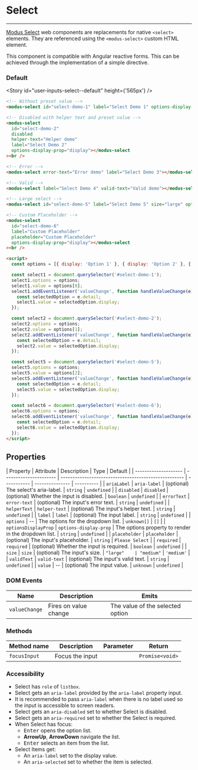 
# Select

---

[Modus Select](https://modus.trimble.com/components/inputs/) web components are replacements for native `<select>` elements. They are referenced using the `<modus-select>` custom HTML element.

This component is compatible with Angular reactive forms. This can be achieved through the implementation of a simple directive.

### Default

<Story id="user-inputs-select--default" height={'565px'} />

```html
<!-- Without preset value -->
<modus-select id="select-demo-1" label="Select Demo 1" options-display-prop="display"></modus-select><br />

<!-- Disabled with helper text and preset value -->
<modus-select
  id="select-demo-2"
  disabled
  helper-text="Helper demo"
  label="Select Demo 2"
  options-display-prop="display"></modus-select
><br />

<!-- Error -->
<modus-select error-text="Error demo" label="Select Demo 3"></modus-select><br />

<!-- Valid -->
<modus-select label="Select Demo 4" valid-text="Valid demo"></modus-select><br />

<!-- Large select -->
<modus-select id="select-demo-5" label="Select Demo 5" size="large" options-display-prop="display"></modus-select><br />

<!-- Custom Placeholder -->
<modus-select
  id="select-demo-6"
  label="Custom Placeholder"
  placeholder="Custom Placeholder"
  options-display-prop="display"></modus-select
><br />

<script>
  const options = [{ display: 'Option 1' }, { display: 'Option 2' }, { display: 'Option 3' }];

  const select1 = document.querySelector('#select-demo-1');
  select1.options = options;
  select1.value = options[0];
  select1.addEventListener('valueChange', function handleValueChange(e) {
    const selectedOption = e.detail;
    select1.value = selectedOption.display;
  });

  const select2 = document.querySelector('#select-demo-2');
  select2.options = options;
  select2.value = options[1];
  select2.addEventListener('valueChange', function handleValueChange(e) {
    const selectedOption = e.detail;
    select2.value = selectedOption.display;
  });

  const select5 = document.querySelector('#select-demo-5');
  select5.options = options;
  select5.value = options[2];
  select5.addEventListener('valueChange', function handleValueChange(e) {
    const selectedOption = e.detail;
    select5.value = selectedOption.display;
  });

  const select6 = document.querySelector('#select-demo-6');
  select6.options = options;
  select6.addEventListener('valueChange', function handleValueChange(e) {
    const selectedOption = e.detail;
    select6.value = selectedOption.display;
  });
</script>
```

## Properties

| Property             | Attribute              | Description                                          | Type        | Default         |
| -------------------- | ---------------------- | ---------------------------------------------------- | ----------- | --------------- | ---------- |
| `ariaLabel`          | `aria-label`           | (optional) The select's aria-label.                  | `string`    | `undefined`     |
| `disabled`           | `disabled`             | (optional) Whether the input is disabled.            | `boolean`   | `undefined`     |
| `errorText`          | `error-text`           | (optional) The input's error text.                   | `string`    | `undefined`     |
| `helperText`         | `helper-text`          | (optional) The input's helper text.                  | `string`    | `undefined`     |
| `label`              | `label`                | (optional) The input label.                          | `string`    | `undefined`     |
| `options`            | --                     | The options for the dropdown list.                   | `unknown[]` | `[]`            |
| `optionsDisplayProp` | `options-display-prop` | The options property to render in the dropdown list. | `string`    | `undefined`     |
| `placeholder`        | `placeholder`          | (optional) The input's placeholder.                  | `string`    | `Please Select` |
| `required`           | `required`             | (optional) Whether the input is required.            | `boolean`   | `undefined`     |
| `size`               | `size`                 | (optional) The input's size.                         | `"large"    | "medium"`       | `'medium'` |
| `validText`          | `valid-text`           | (optional) The input's valid text.                   | `string`    | `undefined`     |
| `value`              | --                     | (optional) The input value.                          | `unknown`   | `undefined`     |

### DOM Events

| Name          | Description           | Emits                            |
| ------------- | --------------------- | -------------------------------- |
| `valueChange` | Fires on value change | The value of the selected option |

### Methods

| Method name  | Description     | Parameter | Return          |
| ------------ | --------------- | --------- | --------------- |
| `focusInput` | Focus the input |           | `Promise<void>` |

### Accessibility

- Select has `role` of `listbox`.
- Select gets an `aria-label` provided by the `aria-label` property input.
- It is recommended to pass `aria-label` when there is no label used so the input is accessible to screen readers.
- Select gets an `aria-disabled` set to whether Select is disabled.
- Select gets an `aria-required` set to whether the Select is required.
- When Select has focus:
  - <kbd>Enter</kbd> opens the option list.
  - **ArrowUp**, **ArrowDown** navigate the list.
  - <kbd>Enter</kbd> selects an item from the list.
- Select Items get:
  - An `aria-label` set to the display value.
  - An `aria-selected` set to whether the item is selected.
